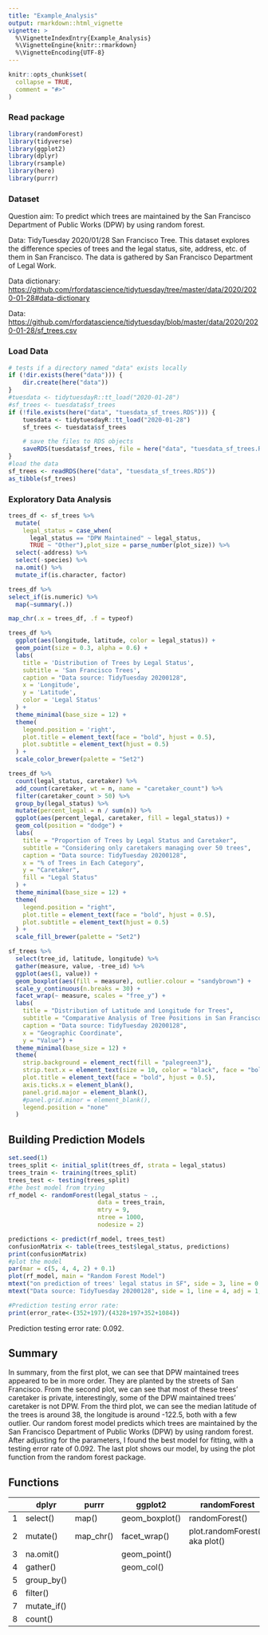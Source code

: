 ```yaml
---
title: "Example_Analysis"
output: rmarkdown::html_vignette
vignette: >
  %\VignetteIndexEntry{Example_Analysis}
  %\VignetteEngine{knitr::rmarkdown}
  %\VignetteEncoding{UTF-8}
---
```


```r
knitr::opts_chunk$set(
  collapse = TRUE,
  comment = "#>"
)
```

### Read package

```r
library(randomForest)
library(tidyverse)
library(ggplot2)
library(dplyr)
library(rsample)
library(here)
library(purrr)
```

### Dataset

Question aim: To predict which trees are maintained by the San Francisco Department of Public Works (DPW) by using random forest.

Data: TidyTuesday 2020/01/28 San Francisco Tree. This dataset explores the difference species of trees and the legal status, site, address, etc. of them in San Francisco. The data is gathered by San Francisco Department of Legal Work.

Data dictionary: <https://github.com/rfordatascience/tidytuesday/tree/master/data/2020/2020-01-28#data-dictionary>

Data: <https://github.com/rfordatascience/tidytuesday/blob/master/data/2020/2020-01-28/sf_trees.csv>

### Load Data

```r
# tests if a directory named "data" exists locally
if (!dir.exists(here("data"))) {
    dir.create(here("data"))
}
#tuesdata <- tidytuesdayR::tt_load("2020-01-28")
#sf_trees <- tuesdata$sf_trees
if (!file.exists(here("data", "tuesdata_sf_trees.RDS"))) {
    tuesdata <- tidytuesdayR::tt_load("2020-01-28")
    sf_trees <- tuesdata$sf_trees

    # save the files to RDS objects
    saveRDS(tuesdata$sf_trees, file = here("data", "tuesdata_sf_trees.RDS"))
}
#load the data
sf_trees <- readRDS(here("data", "tuesdata_sf_trees.RDS"))
as_tibble(sf_trees)
```

### Exploratory Data Analysis

```r
trees_df <- sf_trees %>%
  mutate(
    legal_status = case_when(
      legal_status == "DPW Maintained" ~ legal_status,
      TRUE ~ "Other"),plot_size = parse_number(plot_size)) %>%
  select(-address) %>%
  select(-species) %>%
  na.omit() %>%
  mutate_if(is.character, factor)

trees_df %>%
select_if(is.numeric) %>% 
  map(~summary(.))

map_chr(.x = trees_df, .f = typeof)

```

```r
trees_df %>%
  ggplot(aes(longitude, latitude, color = legal_status)) +
  geom_point(size = 0.3, alpha = 0.6) + 
  labs(
    title = 'Distribution of Trees by Legal Status',  
    subtitle = 'San Francisco Trees',  
    caption = "Data source: TidyTuesday 20200128",
    x = 'Longitude',  
    y = 'Latitude',  
    color = 'Legal Status'  
  ) +
  theme_minimal(base_size = 12) + 
  theme(
    legend.position = 'right',  
    plot.title = element_text(face = "bold", hjust = 0.5), 
    plot.subtitle = element_text(hjust = 0.5)  
  ) +
  scale_color_brewer(palette = "Set2")
```

```r
trees_df %>%
  count(legal_status, caretaker) %>%
  add_count(caretaker, wt = n, name = "caretaker_count") %>%
  filter(caretaker_count > 50) %>%
  group_by(legal_status) %>%
  mutate(percent_legal = n / sum(n)) %>%
  ggplot(aes(percent_legal, caretaker, fill = legal_status)) +
  geom_col(position = "dodge") +
  labs(
    title = "Proportion of Trees by Legal Status and Caretaker",
    subtitle = "Considering only caretakers managing over 50 trees",
    caption = "Data source: TidyTuesday 20200128",
    x = "% of Trees in Each Category",
    y = "Caretaker",
    fill = "Legal Status"
  ) +
  theme_minimal(base_size = 12) +
  theme(
    legend.position = "right",
    plot.title = element_text(face = "bold", hjust = 0.5),
    plot.subtitle = element_text(hjust = 0.5)
  ) +
  scale_fill_brewer(palette = "Set2")

```

```r

sf_trees %>%
  select(tree_id, latitude, longitude) %>%
  gather(measure, value, -tree_id) %>%
  ggplot(aes(1, value)) +
  geom_boxplot(aes(fill = measure), outlier.colour = "sandybrown") +  
  scale_y_continuous(n.breaks = 30) +
  facet_wrap(~ measure, scales = "free_y") +
  labs(
    title = "Distribution of Latitude and Longitude for Trees",
    subtitle = "Comparative Analysis of Tree Positions in San Francisco",
    caption = "Data source: TidyTuesday 20200128",
    x = "Geographic Coordinate",
    y = "Value") + 
  theme_minimal(base_size = 12) +
  theme(
    strip.background = element_rect(fill = "palegreen3"),
    strip.text.x = element_text(size = 10, color = "black", face = "bold"),
    plot.title = element_text(face = "bold", hjust = 0.5),
    axis.ticks.x = element_blank(),
    panel.grid.major = element_blank(),
    #panel.grid.minor = element_blank(),
    legend.position = "none"
  )

```

## Building Prediction Models

```r
set.seed(1)
trees_split <- initial_split(trees_df, strata = legal_status)
trees_train <- training(trees_split)
trees_test <- testing(trees_split)
#the best model from trying
rf_model <- randomForest(legal_status ~ ., 
                         data = trees_train, 
                         mtry = 9, 
                         ntree = 1000, 
                         nodesize = 2)

predictions <- predict(rf_model, trees_test)
confusionMatrix <- table(trees_test$legal_status, predictions)
print(confusionMatrix)
#plot the model
par(mar = c(5, 4, 4, 2) + 0.1)
plot(rf_model, main = "Random Forest Model")
mtext("on prediction of trees' legal status in SF", side = 3, line = 0.5, adj = 0.5, cex = 1)
mtext("Data source: TidyTuesday 20200128", side = 1, line = 4, adj = 1, cex = 0.8)

#Prediction testing error rate: 
print(error_rate<-(352+197)/(4328+197+352+1084))
```

Prediction testing error rate: 0.092.

## Summary

In summary, from the first plot, we can see that DPW maintained trees appeared to be in more order. They are planted by the streets of San Francisco. From the second plot, we can see that most of these trees' caretaker is private, interestingly, some of the DPW maintained trees' caretaker is not DPW. From the third plot, we can see the median latitude of the trees is around 38, the longitude is around -122.5, both with a few outlier. Our random forest model predicts which trees are maintained by the San Francisco Department of Public Works (DPW) by using random forest. After adjusting for the parameters, I found the best model for fitting, with a testing error rate of 0.092. The last plot shows our model, by using the plot function from the random forest package.

## Functions

|     | dplyr       | purrr     | ggplot2        | randomForest                    |
|-----|-------------|-----------|----------------|---------------------------------|
| 1   | select()    | map()     | geom_boxplot() | randomForest()                  |
| 2   | mutate()    | map_chr() | facet_wrap()   | plot.randomForest(), aka plot() |
| 3   | na.omit()   |           | geom_point()   |                                 |
| 4   | gather()    |           | geom_col()     |                                 |
| 5   | group_by()  |           |                |                                 |
| 6   | filter()    |           |                |                                 |
| 7   | mutate_if() |           |                |                                 |
| 8   | count()     |           |                |                                 |
